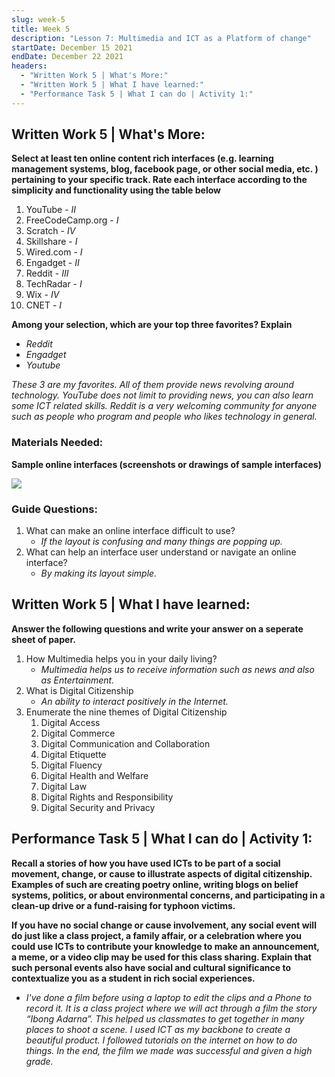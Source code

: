 ```yaml
---
slug: week-5
title: Week 5
description: "Lesson 7: Multimedia and ICT as a Platform of change"
startDate: December 15 2021
endDate: December 22 2021
headers:
  - "Written Work 5 | What's More:"
  - "Written Work 5 | What I have learned:"
  - "Performance Task 5 | What I can do | Activity 1:"
---
```


## Written Work 5 | What's More:

**Select at least ten online content rich interfaces (e.g. learning management systems, blog, facebook page, or other social media, etc. ) pertaining to your specific track. Rate each interface according to the simplicity and functionality using the table below**

1. YouTube - _II_
1. FreeCodeCamp.org - _I_
1. Scratch - _IV_
1. Skillshare - _I_
1. Wired.com - _I_
1. Engadget - _II_
1. Reddit - _III_
1. TechRadar - _I_
1. Wix - _IV_
1. CNET - _I_

**Among your selection, which are your top three favorites? Explain**

- _Reddit_
- _Engadget_
- _Youtube_

_These 3 are my favorites. All of them provide news revolving around technology. YouTube does not limit to providing news, you can also learn some ICT related skills. Reddit is a very welcoming community for anyone such as people who program and people who likes technology in general._

### Materials Needed:

**Sample online interfaces (screenshots or drawings of sample interfaces)**

![](/images/W5-1.png)

### Guide Questions:

1. What can make an online interface difficult to use?
   - _If the layout is confusing and many things are popping up._
1. What can help an interface user understand or navigate an online interface?
   - _By making its layout simple._

## Written Work 5 | What I have learned:

**Answer the following questions and write your answer on a seperate sheet of paper.**

1. How Multimedia helps you in your daily living?
   - _Multimedia helps us to receive information such as news and also as Entertainment._
1. What is Digital Citizenship
   - _An ability to interact positively in the Internet._
1. Enumerate the nine themes of Digital Citizenship
   1. Digital Access
   1. Digital Commerce
   1. Digital Communication and Collaboration
   1. Digital Etiquette
   1. Digital Fluency
   1. Digital Health and Welfare
   1. Digital Law
   1. Digital Rights and Responsibility
   1. Digital Security and Privacy

## Performance Task 5 | What I can do | Activity 1:

**Recall a stories of how you have used ICTs to be part of a social movement, change, or cause to illustrate aspects of digital citizenship. Examples of such are creating poetry online, writing blogs on belief systems, politics, or about environmental concerns, and participating in a clean-up drive or a fund-raising for typhoon victims.**

**If you have no social change or cause involvement, any social event will do just like a class project, a family affair, or a celebration where you could use ICTs to contribute your knowledge to make an announcement, a meme, or a video clip may be used for this class sharing. Explain that such personal events also have social and cultural significance to contextualize you as a student in rich social experiences.**

- _I've done a film before using a laptop to edit the clips and a Phone to record it. It is a class project where we will act through a film the story “Ibong Adarna”. This helped us classmates to get together in many places to shoot a scene. I used ICT as my backbone to create a beautiful product. I followed tutorials on the internet on how to do things. In the end, the film we made was successful and given a high grade._
